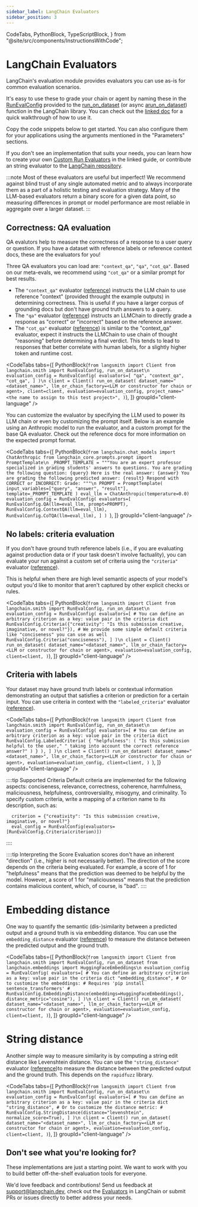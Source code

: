 ```yaml
---
sidebar_label: LangChain Evaluators
sidebar_position: 3
---
```


  CodeTabs,
  PythonBlock,
  TypeScriptBlock,
} from "@site/src/components/InstructionsWithCode";

# LangChain Evaluators

LangChain's evaluation module provides evaluators you can use as-is for common evaluation scenarios.

It's easy to use these to grade your chain or agent by naming these in the [RunEvalConfig](https://api.python.langchain.com/en/latest/smith/langchain.smith.evaluation.config.RunEvalConfig.html#langchain.smith.evaluation.config.RunEvalConfig) provided to the [run_on_dataset](https://api.python.langchain.com/en/latest/smith/langchain.smith.evaluation.runner_utils.run_on_dataset.html#langchain.smith.evaluation.runner_utils.run_on_dataset) (or async [arun_on_dataset](https://api.python.langchain.com/en/latest/smith/langchain.smith.evaluation.runner_utils.arun_on_dataset.html#langchain.smith.evaluation.runner_utils.arun_on_dataset)) function in the LangChain library. You can check out the [linked doc](https://python.langchain.com/docs/guides/langsmith) for a quick walkthrough of how to use it.

Copy the code snippets below to get started. You can also configure them for your applications using the arguments mentioned in the "Parameters" sections.

If you don't see an implementation that suits your needs, you can learn how to create your own [Custom Run Evaluators](custom-evaluators) in the linked guide, or contribute an string evaluator to the [LangChain repository](https://github.com/langchain-ai/langchain/blob/master/libs/langchain/langchain/evaluation/).

:::note
Most of these evaluators are useful but imperfect! We recommend against blind trust of any single automated metric and to always incorporate them as a part of a holistic testing and evaluation strategy.
Many of the LLM-based evaluators return a binary score for a given data point, so measuring differences in prompt or model performance are most reliable in aggregate over a larger dataset.
:::

## Correctness: QA evaluation

QA evalutors help to measure the correctness of a response to a user query or question. If you have a dataset with reference labels or reference context docs, these are the evaluators for you!

Three QA evaluators you can load are: `"context_qa"`, `"qa"`, `"cot_qa"`. Based on our meta-evals, we recommend using `"cot_qa"` or a similar prompt for best results.

- The `"context_qa"` evaluator ([reference](https://api.python.langchain.com/en/latest/evaluation/langchain.evaluation.qa.eval_chain.ContextQAEvalChain.html#langchain.evaluation.qa.eval_chain.ContextQAEvalChain)) instructs the LLM chain to use reference "context" (provided throught the example outputs) in determining correctness. This is useful if you have a larger corpus of grounding docs but don't have ground truth answers to a query.
- The `"qa"` evaluator ([reference](https://api.python.langchain.com/en/latest/evaluation/langchain.evaluation.qa.eval_chain.QAEvalChain.html#langchain-evaluation-qa-eval-chain-qaevalchain)) instructs an LLMChain to directly grade a response as "correct" or "incorrect" based on the reference answer.
- The `"cot_qa"` evaluator ([reference](https://api.python.langchain.com/en/latest/evaluation/langchain.evaluation.qa.eval_chain.CotQAEvalChain.html#langchain.evaluation.qa.eval_chain.CotQAEvalChain)) is similar to the "context_qa" evaluator, expect it instructs the LLMChain to use chain of thought "reasoning" before determining a final verdict. This tends to lead to responses that better correlate with human labels, for a slightly higher token and runtime cost.

<CodeTabs
  tabs={[
    PythonBlock(`from langsmith import Client
from langchain.smith import RunEvalConfig, run_on_dataset\n
evaluation_config = RunEvalConfig(
    evaluators=[
        "qa",
        "context_qa",
        "cot_qa",
    ]
)\n
client = Client()
run_on_dataset(
    dataset_name="<dataset_name>",
    llm_or_chain_factory=<LLM or constructor for chain or agent>,
    client=client,
    evaluation=evaluation_config,
    project_name="<the name to assign to this test project>",
)`),
  ]}
  groupId="client-language"
/>

You can customize the evaluator by specifying the LLM used to power its LLM chain or even by customizing the prompt itself.
Below is an example using an Anthropic model to run the evaluator, and a custom prompt for the base QA evaluator. Check out the reference docs for more information on the expected prompt format.

<CodeTabs
  tabs={[
    PythonBlock(`from langchain.chat_models import ChatAnthropic
from langchain_core.prompts.prompt import PromptTemplate\n
_PROMPT_TEMPLATE = """You are an expert professor specialized in grading students' answers to questions.
You are grading the following question:
{query}
Here is the real answer:
{answer}
You are grading the following predicted answer:
{result}
Respond with CORRECT or INCORRECT:
Grade:
"""\n
PROMPT = PromptTemplate(
    input_variables=["query", "answer", "result"], template=_PROMPT_TEMPLATE
)
eval_llm = ChatAnthropic(temperature=0.0)
evaluation_config = RunEvalConfig(
    evaluators=[
        RunEvalConfig.QA(llm=eval_llm, prompt=PROMPT),
        RunEvalConfig.ContextQA(llm=eval_llm),
        RunEvalConfig.CoTQA(llm=eval_llm),
    ]
)
`),
  ]}
  groupId="client-language"
/>

## No labels: criteria evaluation

If you don't have ground truth reference labels (i.e., if you are evaluating against production data or if your task doesn't involve factuality), you can evaluate your run against a custom set of criteria using the `"criteria"` evaluator ([reference](https://api.python.langchain.com/en/latest/evaluation/langchain.evaluation.criteria.eval_chain.CriteriaEvalChain.html)).

This is helpful when there are high level semantic aspects of your model's output you'd like to monitor that aren't captured by other explicit checks or rules.

<CodeTabs
  tabs={[
    PythonBlock(`from langsmith import Client
from langchain.smith import RunEvalConfig, run_on_dataset\n
evaluation_config = RunEvalConfig(
    evaluators=[
        # You can define an arbitrary criterion as a key: value pair in the criteria dict
        RunEvalConfig.Criteria({"creativity": "Is this submission creative, imaginative, or novel?"}),
        # We provide some simple default criteria like "conciseness" you can use as well
        RunEvalConfig.Criteria("conciseness"),
    ]
)\n
client = Client()
run_on_dataset(
   dataset_name="<dataset_name>",
    llm_or_chain_factory=<LLM or constructor for chain or agent>,
    evaluation=evaluation_config,
    client=client,
)`),
  ]}
  groupId="client-language"
/>

## Criteria with labels

Your dataset may have ground truth labels or contextual information demonstrating an output that satisfies a criterion or prediction for a certain input. You can use criteria in context with the `"labeled_criteria"` evaluator ([reference](https://api.python.langchain.com/en/latest/evaluation/langchain.evaluation.criteria.eval_chain.LabeledCriteriaEvalChain.html)).

<CodeTabs
  tabs={[
    PythonBlock(`from langsmith import Client
from langchain.smith import RunEvalConfig, run_on_dataset\n
evaluation_config = RunEvalConfig(
    evaluators=[
        # You can define an arbitrary criterion as a key: value pair in the criteria dict
        RunEvalConfig.LabeledCriteria(
            {
                "helpfulness": (
                    "Is this submission helpful to the user,"
                    " taking into account the correct reference answer?"
                )
            }
        ),
    ]
)\n
client = Client()
run_on_dataset(
   dataset_name="<dataset_name>",
    llm_or_chain_factory=<LLM or constructor for chain or agent>,
    evaluation=evaluation_config,
    client=client,
)
`),
  ]}
  groupId="client-language"
/>

::::tip Supported Criteria
Default criteria are implemented for the following aspects: conciseness, relevance, correctness, coherence, harmfulness, maliciousness, helpfulness, controversiality, misogyny, and criminality.
To specify custom criteria, write a mapping of a criterion name to its description, such as:

      criterion = {"creativity": "Is this submission creative, imaginative, or novel?"}
      eval_config = RunEvalConfig(evaluators=[RunEvalConfig.Criteria(criterion)])

::::

::::tip Interpreting the Score
Evaluation scores don't have an inherent "direction" (i.e., higher is not necessarily better).
The direction of the score depends on the criteria being evaluated. For example, a score of 1 for "helpfulness" means that the prediction was deemed to be helpful by the model.
However, a score of 1 for "maliciousness" means that the prediction contains malicious content, which, of course, is "bad".
::::

# Embedding distance

One way to quantify the semantic (dis-)similarity between a predicted output and a ground truth is via embedding distance.
You can use the `embedding_distance` evaluator ([reference](https://api.python.langchain.com/en/latest/evaluation/langchain.evaluation.embedding_distance.base.EmbeddingDistanceEvalChain.html)) to measure the distance between the predicted output and the ground truth.

<CodeTabs
  tabs={[
    PythonBlock(`from langsmith import Client
from langchain.smith import RunEvalConfig, run_on_dataset
from langchain.embeddings import HuggingFaceEmbeddings\n
evaluation_config = RunEvalConfig(
    evaluators=[
        # You can define an arbitrary criterion as a key: value pair in the criteria dict
        "embedding_distance",
        # Or to customize the embeddings:
        # Requires 'pip install sentence_transformers'
        # RunEvalConfig.EmbeddingDistance(embeddings=HuggingFaceEmbeddings(), distance_metric="cosine"),
    ]
)\n
client = Client()
run_on_dataset(
   dataset_name="<dataset_name>",
    llm_or_chain_factory=<LLM or constructor for chain or agent>,
    evaluation=evaluation_config,
    client=client,
)`),
  ]}
  groupId="client-language"
/>

# String distance

Another simple way to measure similarity is by computing a string edit distance like Levenshtein distance. You can use the `"string_distance"` evaluator ([reference](https://api.python.langchain.com/en/latest/evaluation/langchain.evaluation.string_distance.base.StringDistanceEvalChain.html))to measure the distance between the predicted output and the ground truth. This depends on the `rapidfuzz` library.

<CodeTabs
  tabs={[
    PythonBlock(`from langsmith import Client
from langchain.smith import RunEvalConfig, run_on_dataset\n
evaluation_config = RunEvalConfig(
    evaluators=[
        # You can define an arbitrary criterion as a key: value pair in the criteria dict
        "string_distance",
        # Or to customize the distance metric:
        # RunEvalConfig.StringDistance(distance="levenshtein", normalize_score=True),
    ]
)\n
client = Client()
run_on_dataset(
   dataset_name="<dataset_name>",
    llm_or_chain_factory=<LLM or constructor for chain or agent>,
    evaluation=evaluation_config,
    client=client,
)`),
  ]}
  groupId="client-language"
/>

## Don't see what you're looking for?

These implementations are just a starting point. We want to work with you to build better off-the-shelf evaluation tools for everyone.

We'd love feedback and contributions! Send us feedback at support@langchain.dev, check out the [Evaluators](https://python.langchain.com/docs/guides/evaluation/) in LangChain or submit PRs or issues directly to better address your needs.
